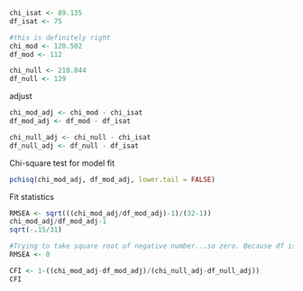 ```r
chi_isat <- 89.135
df_isat <- 75

#this is definitely right  
chi_mod <- 120.502
df_mod <- 112

chi_null <- 218.844
df_null <- 129
```

adjust

```r
chi_mod_adj <- chi_mod - chi_isat
df_mod_adj <- df_mod - df_isat

chi_null_adj <- chi_null - chi_isat
df_null_adj <- df_null - df_isat
```

Chi-square test for model fit

```r
pchisq(chi_mod_adj, df_mod_adj, lower.tail = FALSE)
```

Fit statistics

```r
RMSEA <- sqrt(((chi_mod_adj/df_mod_adj)-1)/(32-1))
chi_mod_adj/df_mod_adj-1
sqrt(-.15/31)

#Trying to take square root of negative number...so zero. Because df is smaller than chi-sqaure. 
RMSEA <- 0 
```

```r
CFI <- 1-((chi_mod_adj-df_mod_adj)/(chi_null_adj-df_null_adj))
CFI
```



